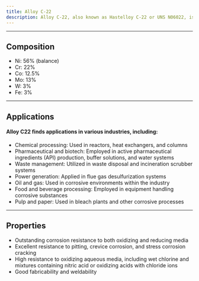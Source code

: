 ---
title: Alloy C-22
description: Alloy C-22, also known as Hastelloy C-22 or UNS N06022, is a versatile nickel-chromium-molybdenum-tungsten superalloy designed for exceptional corrosion resistance in harsh environments. Its nominal composition includes 56% nickel, 22% chromium, 13% molybdenum, and smaller amounts of tungsten, iron, and cobalt.
---


---

## Composition

<Card className='properties'>
  <ul>
    <li>Ni: 56% (balance)</li>
    <li>Cr: 22%</li>
    <li>Co: 12.5%</li>
    <li>Mo: 13%</li>
    <li>W: 3%</li>
    <li>Fe: 3%</li>
  </ul>
</Card>

---

## Applications

#### Alloy C22 finds applications in various industries, including:

- Chemical processing: Used in reactors, heat exchangers, and columns
- Pharmaceutical and biotech: Employed in active pharmaceutical ingredients (API) production, buffer solutions, and water systems
- Waste management: Utilized in waste disposal and incineration scrubber systems
- Power generation: Applied in flue gas desulfurization systems
- Oil and gas: Used in corrosive environments within the industry
- Food and beverage processing: Employed in equipment handling corrosive substances
- Pulp and paper: Used in bleach plants and other corrosive processes

---

## Properties

- Outstanding corrosion resistance to both oxidizing and reducing media
- Excellent resistance to pitting, crevice corrosion, and stress corrosion cracking
- High resistance to oxidizing aqueous media, including wet chlorine and mixtures containing nitric acid or oxidizing acids with chloride ions
- Good fabricability and weldability
